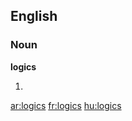 ==English==

===Noun===
'''logics'''

# {{plural of|[[logic]]}}

[[ar:logics]]
[[fr:logics]]
[[hu:logics]]